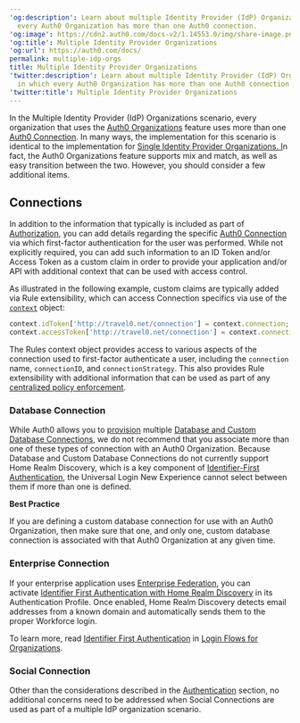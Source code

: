 ```yaml
---
'og:description': Learn about multiple Identity Provider (IdP) Organizations, in which
  every Auth0 Organization has more than one Auth0 connection.
'og:image': https://cdn2.auth0.com/docs-v2/1.14553.0/img/share-image.png
'og:title': Multiple Identity Provider Organizations
'og:url': https://auth0.com/docs/
permalink: multiple-idp-orgs
title: Multiple Identity Provider Organizations
'twitter:description': Learn about multiple Identity Provider (IdP) Organizations,
  in which every Auth0 Organization has more than one Auth0 connection.
'twitter:title': Multiple Identity Provider Organizations
---
```

In the Multiple <Tooltip tip="Identity Provider (IdP): Service that stores and manages digital identities." cta="View Glossary" href="/docs/glossary?term=Identity+Provider">Identity Provider</Tooltip> (IdP) Organizations scenario, every organization that uses the [Auth0 Organizations](/docs/manage-users/organizations/organizations-overview) feature uses more than one [Auth0 Connection](/docs/authenticate/identity-providers). In many ways, the implementation for this scenario is identical to the implementation for [Single Identity Provider Organizations. I](/docs/get-started/architecture-scenarios/multiple-organization-architecture/single-identity-provider-organizations)n fact, the Auth0 Organizations feature supports mix and match, as well as easy transition between the two. However, you should consider a few additional items.

## Connections

In addition to the information that typically is included as part of [Authorization](/docs/get-started/architecture-scenarios/multiple-organization-architecture/single-identity-provider-organizations/authorization), you can add details regarding the specific [Auth0 Connection](/docs/authenticate/identity-providers) via which first-factor authentication for the user was performed. While not explicitly required, you can add such information to an <Tooltip tip="ID Token: Credential meant for the client itself, rather than for accessing a resource." cta="View Glossary" href="/docs/glossary?term=ID+Token">ID Token</Tooltip> and/or <Tooltip tip="Access Token: Authorization credential, in the form of an opaque string or JWT, used to access an API." cta="View Glossary" href="/docs/glossary?term=Access+Token">Access Token</Tooltip> as a custom claim in order to provide your application and/or API with additional context that can be used with access control.

As illustrated in the following example, custom claims are typically added via Rule extensibility, which can access Connection specifics via use of the [`context`](/docs/customize/rules/context-object) object:

```js lines
context.idToken['http://travel0.net/connection'] = context.connection;     // Connection name claim
context.accessToken['http://travel0.net/connection'] = context.connection; // Connection name claim
```






<Callout icon="file-lines" color="#0EA5E9" iconType="regular">

The Rules context object provides access to various aspects of the connection used to first-factor authenticate a user, including the `connection` name, `connectionID`, and `connectionStrategy`. This also provides Rule extensibility with additional information that can be used as part of any [centralized policy enforcement](/docs/get-started/architecture-scenarios/multiple-organization-architecture/single-identity-provider-organizations/authorization).

</Callout>

### Database Connection

While Auth0 allows you to [provision](/docs/get-started/architecture-scenarios/multiple-organization-architecture/single-identity-provider-organizations/provisioning) multiple [Database and Custom Database Connections](/docs/authenticate/database-connections), we do not recommend that you associate more than one of these types of connection with an Auth0 Organization. Because Database and Custom Database Connections do not currently support Home Realm Discovery, which is a key component of [Identifier-First Authentication](/docs/authenticate/login/auth0-universal-login/identifier-first), the <Tooltip tip="Universal Login: Your application redirects to Universal Login, hosted on Auth0's Authorization Server, to verify a user's identity." cta="View Glossary" href="/docs/glossary?term=Universal+Login">Universal Login</Tooltip> New Experience cannot select between them if more than one is defined.

<Callout icon="file-lines" color="#0EA5E9" iconType="regular">

**Best Practice**

If you are defining a custom database connection for use with an Auth0 Organization, then make sure that one, and only one, custom database connection is associated with that Auth0 Organization at any given time.

</Callout>

### Enterprise Connection

If your enterprise application uses [Enterprise Federation](/docs/authenticate/enterprise-connections), you can activate [Identifier First Authentication with Home Realm Discovery](/docs/authenticate/login/auth0-universal-login/identifier-first) in its Authentication Profile. Once enabled, Home Realm Discovery detects email addresses from a known domain and automatically sends them to the proper Workforce login.

To learn more, read [Identifier First Authentication](/docs/manage-users/organizations/login-flows-for-organizations#identifier-first-authentication) in [Login Flows for Organizations](/docs/manage-users/organizations/login-flows-for-organizations).

### Social Connection

Other than the considerations described in the [Authentication](/docs/get-started/architecture-scenarios/multiple-organization-architecture/single-identity-provider-organizations/authentication) section, no additional concerns need to be addressed when Social Connections are used as part of a multiple IdP organization scenario.